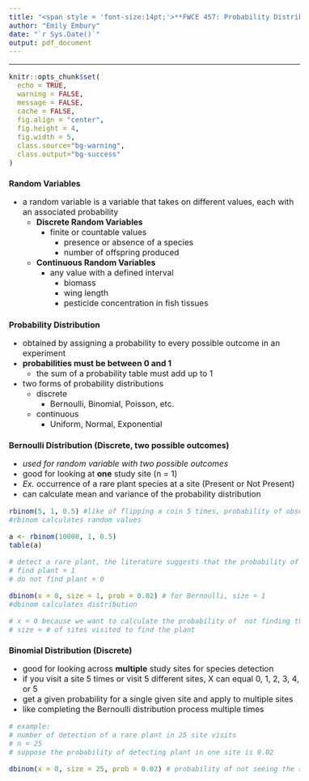 ```yaml
---
title: "<span style = 'font-size:14pt;'>**FWCE 457: Probability Distributions Class Notes </span>**"
author: "Emily Embury"
date: "`r Sys.Date()`"
output: pdf_document
---
```

<style type="text/css">
/* Whole document: */
body{
  font-size: 12pt;
}
/* Headers */
h1{
  font-size: 12pt;
}
</style>

---

```r
knitr::opts_chunk$set(
  echo = TRUE,              
  warning = FALSE,       
  message = FALSE,  
  cache = FALSE,        
  fig.align = "center", 
  fig.height = 4,
  fig.width = 5,
  class.source="bg-warning",
  class.output="bg-success"
)

```

# **Random Variables**

- a random variable is a variable that takes on different values, each with an associated probability
    - **Discrete Random Variables**
      - finite or countable values
        - presence or absence of a species
        - number of offspring produced
        
    - **Continuous Random Variables**
      - any value with a defined interval
        - biomass
        - wing length
        - pesticide concentration in fish tissues
        
# **Probability Distribution**

- obtained by assigning a probability to every possible outcome in an experiment
- **probabilities must be between 0 and 1**
  - the sum of a probability table must add up to 1
- two forms of probability distributions
  - discrete
    - Bernoulli, Binomial, Poisson, etc.
  - continuous
    - Uniform, Normal, Exponential
    
# **Bernoulli Distribution** (Discrete, two possible outcomes)
- *used for random variable with two possible outcomes*
- good for looking at **one** study site (n = 1)
- *Ex.* occurrence of a rare plant species at a site (Present or Not Present)
- can calculate mean and variance of the probability distribution

```r
rbinom(5, 1, 0.5) #like of flipping a coin 5 times, probability of observing a head (1) is 0.5
#rbinom calculates random values

a <- rbinom(10000, 1, 0.5)
table(a)

# detect a rare plant, the literature suggests that the probability of finding the plant is 2%
# find plant = 1
# do not find plant = 0

dbinom(x = 0, size = 1, prob = 0.02) # for Bernoulli, size = 1
#dbinom calculates distribution

# x = 0 because we want to calculate the probability of  not finding the plant or  X=0
# size = # of sites visited to find the plant

```
# **Binomial Distribution** (Discrete)
- good for looking across **multiple** study sites for species detection
- if you visit a site 5 times or visit 5 different sites, X can equal 0, 1, 2, 3, 4, or 5
- get a given probability for a single given site and apply to multiple sites
- like completing the Bernoulli distribution process multiple times

```r
# example: 
# number of detection of a rare plant in 25 site visits
# n = 25
# suppose the probability of detecting plant in one site is 0.02

dbinom(x = 0, size = 25, prob = 0.02) # probability of not seeing the species at all P(X = 0) in 25 sites
```
